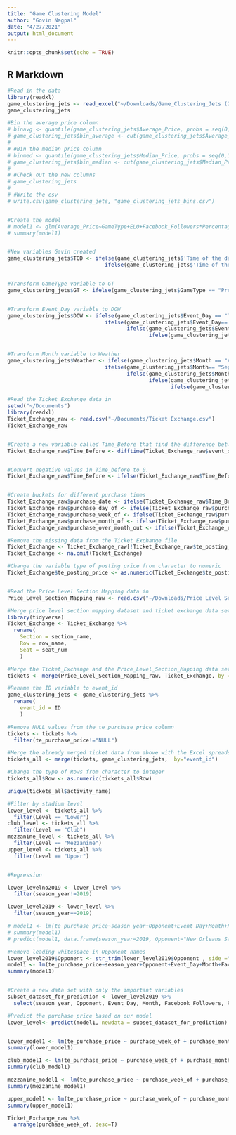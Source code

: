 ```yaml
---
title: "Game Clustering Model"
author: "Govin Nagpal"
date: "4/27/2021"
output: html_document
---
```


```r
knitr::opts_chunk$set(echo = TRUE)
```

## R Markdown
```r
#Read in the data
library(readxl)
game_clustering_jets <- read_excel("~/Downloads/Game_Clustering_Jets (2).xlsx")
game_clustering_jets

#Bin the average price column
# binavg <- quantile(game_clustering_jets$Average_Price, probs = seq(0,1,length.out=4))
# game_clustering_jets$bin_average <- cut(game_clustering_jets$Average_Price, breaks = binavg, include.lowest=T, right=F)
# 
# #Bin the median price column
# binmed <- quantile(game_clustering_jets$Median_Price, probs = seq(0,1,length.out=4))
# game_clustering_jets$bin_median <- cut(game_clustering_jets$Median_Price, breaks = binmed, include.lowest=T, right=F)
# 
# #Check out the new columns
# game_clustering_jets
# 
# #Write the csv
# write.csv(game_clustering_jets, "game_clustering_jets_bins.csv")


#Create the model
# model1 <- glm(Average_Price~GameType+ELO+Facebook_Followers*Percentage_W_previous_season,data=game_clustering_jets)
# summary(model1)


#New variables Gavin created
game_clustering_jets$TOD <- ifelse(game_clustering_jets$'Time of the day' == "Noon", 1,
                               ifelse(game_clustering_jets$'Time of the day' == "Afternoon", 2, 3))


#Transform GameType variable to GT
game_clustering_jets$GT <- ifelse(game_clustering_jets$GameType == "Preseason", 2, 1)


#Transform Event_Day variable to DOW
game_clustering_jets$DOW <- ifelse(game_clustering_jets$Event_Day == "Thursday", 1,
                               ifelse(game_clustering_jets$Event_Day== "Friday", 2,
                                      ifelse(game_clustering_jets$Event_Day== "Saturday", 3, 
                                             ifelse(game_clustering_jets$Event_Day== "Sunday", 4, 5))))


#Transform Month variable to Weather
game_clustering_jets$Weather <- ifelse(game_clustering_jets$Month == "August", 1,
                               ifelse(game_clustering_jets$Month== "September", 2,
                                      ifelse(game_clustering_jets$Month== "October", 3, 
                                             ifelse(game_clustering_jets$Month== "November", 4,
                                                    ifelse(game_clustering_jets$Month== "December", 5, 5)))))


```


```r
#Read the Ticket Exchange data in 
setwd("~/Documents")
library(readxl)
Ticket_Exchange_raw <- read.csv("~/Documents/Ticket Exchange.csv")
Ticket_Exchange_raw


#Create a new variable called Time_Before that find the difference between the event day and the day the ticket was purchases
Ticket_Exchange_raw$Time_Before <- difftime(Ticket_Exchange_raw$event_date, Ticket_Exchange_raw$add_datetime, units= "days")


#Convert negative values in Time_before to 0.
Ticket_Exchange_raw$Time_Before <- ifelse(Ticket_Exchange_raw$Time_Before <0, 0, Ticket_Exchange_raw$Time_Before)


#Create buckets for different purchase times
Ticket_Exchange_raw$purchase_date <- ifelse(Ticket_Exchange_raw$Time_Before == 0, "Day_of", ifelse(Ticket_Exchange_raw$Time_Before<=7 & Ticket_Exchange_raw$Time_Before>0, "Week_of", ifelse(Ticket_Exchange_raw$Time_Before<=28 & Ticket_Exchange_raw$Time_Before>7, "4_Weeks", "months_before")))
Ticket_Exchange_raw$purchase_day_of <- ifelse(Ticket_Exchange_raw$purchase_date == "Day_of", 1, 0)
Ticket_Exchange_raw$purchase_week_of <- ifelse(Ticket_Exchange_raw$purchase_date == "Week_of", 1, 0)
Ticket_Exchange_raw$purchase_month_of <- ifelse(Ticket_Exchange_raw$purchase_date == "4_Weeks", 1, 0)
Ticket_Exchange_raw$purchase_over_month_out <- ifelse(Ticket_Exchange_raw$purchase_date == "months_before", 1, 0)
```



```r
#Remove the missing data from the Ticket Exchange file
Ticket_Exchange <- Ticket_Exchange_raw[!Ticket_Exchange_raw$te_posting_price == "NULL", ] 
Ticket_Exchange <- na.omit(Ticket_Exchange)

#Change the variable type of posting price from character to numeric 
Ticket_Exchange$te_posting_price <- as.numeric(Ticket_Exchange$te_posting_price)


#Read the Price Level Section Mapping data in
Price_Level_Section_Mapping_raw <- read.csv("~/Downloads/Price Level Section Mapping.csv")

#Merge price level section mapping dataset and ticket exchange data set on section, row, and seat
library(tidyverse)
Ticket_Exchange <- Ticket_Exchange %>% 
  rename(
    Section = section_name,
    Row = row_name,
    Seat = seat_num
    )

#Merge the Ticket_Exchange and the Price_Level_Section_Mapping data sets
tickets <- merge(Price_Level_Section_Mapping_raw, Ticket_Exchange, by = c("Section", "Row", "Seat"))

#Rename the ID variable to event_id
game_clustering_jets <- game_clustering_jets %>% 
  rename(
    event_id = ID
    )

#Remove NULL values from the te_purchase_price column
tickets <- tickets %>%
  filter(te_purchase_price!="NULL")

#Merge the already merged ticket data from above with the Excel spreadsheet data we created 
tickets_all <- merge(tickets, game_clustering_jets,  by="event_id")

#Change the type of Rows from character to integer
tickets_all$Row <- as.numeric(tickets_all$Row)

unique(tickets_all$activity_name)

#Filter by stadium level
lower_level <- tickets_all %>% 
  filter(Level == "Lower")
club_level <- tickets_all %>% 
  filter(Level == "Club")
mezzanine_level <- tickets_all %>% 
  filter(Level == "Mezzanine")
upper_level <- tickets_all %>% 
  filter(Level == "Upper")


#Regression

lower_levelno2019 <- lower_level %>%
  filter(season_year!=2019)

lower_level2019 <- lower_level %>%
  filter(season_year==2019)

# model1 <- lm(te_purchase_price~season_year+Opponent+Event_Day+Month+Facebook_Followers+Percentage_W_previous_season+Section, data=lower_levelno2019)
# summary(model1)
# predict(model1, data.frame(season_year=2019, Opponent="New Orleans Saints", Event_Day="Saturday", Month="August", Facebook_Followers=4020000, Percentage_W_previous_season=0.813, Section="126"))

#Remove leading whitespace in Opponent names
lower_level2019$Opponent <- str_trim(lower_level2019$Opponent , side ="right")
model1 <- lm(te_purchase_price~season_year+Opponent+Event_Day+Month+Facebook_Followers+Percentage_W_previous_season+Section+Row+Seat+ELO, data=lower_levelno2019)
summary(model1)


#Create a new data set with only the important variables
subset_dataset_for_prediction <- lower_level2019 %>%
  select(season_year, Opponent, Event_Day, Month, Facebook_Followers, Percentage_W_previous_season, Section,Row, Seat, ELO)

#Predict the purchase price based on our model
lower_level<- predict(model1, newdata = subset_dataset_for_prediction)


lower_model1 <- lm(te_purchase_price ~ purchase_week_of + purchase_month_of + purchase_over_month_out, data=lower_level)
summary(lower_model1)

club_model1 <- lm(te_purchase_price ~ purchase_week_of + purchase_month_of + purchase_over_month_out, data=club_level)
summary(club_model1)

mezzanine_model1 <- lm(te_purchase_price ~ purchase_week_of + purchase_month_of + purchase_over_month_out, data=mezzanine_level)
summary(mezzanine_model1)

upper_model1 <- lm(te_purchase_price ~ purchase_week_of + purchase_month_of + purchase_over_month_out, data=upper_level)
summary(upper_model1)

Ticket_Exchange_raw %>% 
  arrange(purchase_week_of, desc=T)
```

